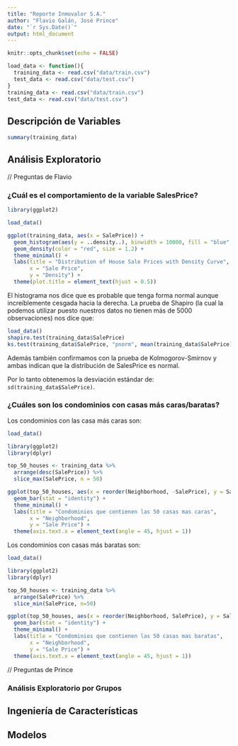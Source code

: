 ```yaml
---
title: "Reporte Inmovalor S.A."
author: "Flavio Galán, José Prince"
date: "`r Sys.Date()`"
output: html_document
---
```


```r
knitr::opts_chunk$set(echo = FALSE)
```

```r
load_data <- function(){
  training_data <- read.csv("data/train.csv")
  test_data <- read.csv("data/test.csv")
}
training_data <- read.csv("data/train.csv")
test_data <- read.csv("data/test.csv")
```

## Descripción de Variables
```r
summary(training_data)
```


## Análisis Exploratorio

// Preguntas de Flavio

### ¿Cuál es el comportamiento de la variable SalesPrice?

```r
library(ggplot2)

load_data()

ggplot(training_data, aes(x = SalePrice)) +
  geom_histogram(aes(y = ..density..), binwidth = 10000, fill = "blue", color = "black", alpha = 0.7) +
  geom_density(color = "red", size = 1.2) + 
  theme_minimal() +
  labs(title = "Distribution of House Sale Prices with Density Curve",
       x = "Sale Price",
       y = "Density") +
  theme(plot.title = element_text(hjust = 0.5))
```

El histograma nos dice que es probable que tenga forma normal aunque increíblemente cesgada hacia la derecha. La prueba de Shapiro (la cual la podemos utilizar puesto nuestros datos no tienen más de 5000 observaciones) nos dice que:

```r
load_data()
shapiro.test(training_data$SalePrice)
ks.test(training_data$SalePrice, "pnorm", mean(training_data$SalePrice), sd(training_data$SalePrice))
```

Además también confirmamos con la prueba de Kolmogorov-Smirnov y ambas indican que la distribución de SalesPrice es normal.

Por lo tanto obtenemos la desviación estándar de: `sd(training_data$SalePrice)`.

### ¿Cuáles son los condominios con casas más caras/baratas?

Los condominios con las casa más caras son:
```r
load_data()

library(ggplot2)
library(dplyr)

top_50_houses <- training_data %>%
  arrange(desc(SalePrice)) %>%
  slice_max(SalePrice, n = 50)

ggplot(top_50_houses, aes(x = reorder(Neighborhood, -SalePrice), y = SalePrice, fill = Neighborhood)) +
  geom_bar(stat = "identity") +
  theme_minimal() +
  labs(title = "Condominios que contienen las 50 casas mas caras",
       x = "Neighborhood",
       y = "Sale Price") +
  theme(axis.text.x = element_text(angle = 45, hjust = 1))
```

Los condominios con casas más baratas son:
```r
load_data()

library(ggplot2)
library(dplyr)

top_50_houses <- training_data %>%
  arrange(SalePrice) %>%
  slice_min(SalePrice, n=50)

ggplot(top_50_houses, aes(x = reorder(Neighborhood, SalePrice), y = SalePrice, fill = Neighborhood)) +
  geom_bar(stat = "identity") +
  theme_minimal() +
  labs(title = "Condominios que contienen las 50 casas mas baratas",
       x = "Neighborhood",
       y = "Sale Price") +
  theme(axis.text.x = element_text(angle = 45, hjust = 1))
```

// Preguntas de Prince

### Análisis Exploratorio por Grupos

## Ingeniería de Características

## Modelos

